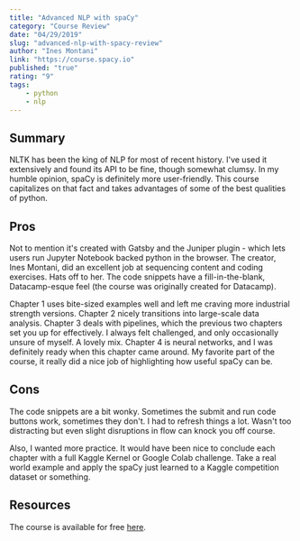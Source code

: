 ```yaml
---
title: "Advanced NLP with spaCy"
category: "Course Review"
date: "04/29/2019"
slug: "advanced-nlp-with-spacy-review"
author: "Ines Montani"
link: "https://course.spacy.io"
published: "true"
rating: "9"
tags:
    - python
    - nlp
---
```


## Summary

NLTK has been the king of NLP for most of recent history. I've used it extensively and found its API to be fine, though somewhat clumsy. In my humble opinion, spaCy is definitely more user-friendly. This course capitalizes on that fact and takes advantages of some of the best qualities of python.

## Pros

Not to mention it's created with Gatsby and the Juniper plugin - which lets users run Jupyter Notebook backed python in the browser. The creator, Ines Montani, did an excellent job at sequencing content and coding exercises. Hats off to her. The code snippets have a fill-in-the-blank, Datacamp-esque feel (the course was originally created for Datacamp).

Chapter 1 uses bite-sized examples well and left me craving more industrial strength versions. Chapter 2 nicely transitions into large-scale data analysis. Chapter 3 deals with pipelines, which the previous two chapters set you up for effectively. I always felt challenged, and only occasionally unsure of myself. A lovely mix. Chapter 4 is neural networks, and I was definitely ready when this chapter came around. My favorite part of the course, it really did a nice job of highlighting how useful spaCy can be.

## Cons

The code snippets are a bit wonky. Sometimes the submit and run code buttons work, sometimes they don't. I had to refresh things a lot. Wasn't too distracting but even slight disruptions in flow can knock you off course.

Also, I wanted more practice. It would have been nice to conclude each chapter with a full Kaggle Kernel or Google Colab challenge. Take a real world example and apply the spaCy just learned to a Kaggle competition dataset or something.

## Resources

The course is available for free [here](https://course.spacy.io/en/).
